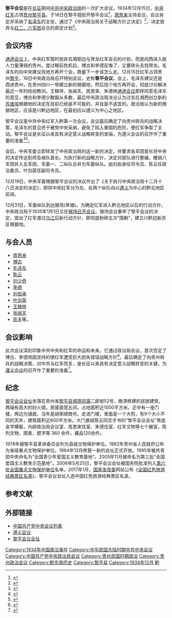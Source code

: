 '''黎平会议'''是在[[长征|长征]]期间[[中共中央政治局|中共中央政治局]]的一次扩大会议。1934年12月15日，[[中央红军|中央红军]]占领[[贵州|贵州]][[黎平县|黎平县]]。于18日在黎平翘街开黎平会议<ref>{{Cite web |url=http://agzy.youth.cn/xzzh/lphyjn/xgbd/201106/t20110623_1624299.html |title=我眼中的黎平会议 |accessdate=2015-02-28 |archive-date=2015-04-02 |archive-url=https://web.archive.org/web/20150402144648/http://agzy.youth.cn/xzzh/lphyjn/xgbd/201106/t20110623_1624299.html |dead-url=no }}</ref>，[[周恩来|周恩来]]主持会议，会议肯定并采纳了[[毛泽东|毛泽东]]的主张，通过了《中央政治局关于战略方针之决定》<ref>{{Cite web |url=http://www.cnki.com.cn/Article/CJFDTotal-GZWS198201002.htm |title=黎平会议--《贵州文史丛刊》1982年01期 |accessdate=2015-02-28 |archive-date=2015-04-02 |archive-url=https://web.archive.org/web/20150402181836/http://www.cnki.com.cn/Article/CJFDTotal-GZWS198201002.htm |dead-url=no }}</ref>，决定放弃与[[中国工农红军第二方面军|红二、六军团]]会合的原定计划<ref>{{Cite web |url=http://www.cpd.com.cn/gb/chzh/2006-07/13/content_630161.htm |title=中国警察网-黎平会议介绍 |accessdate=2015-02-28 |archive-date=2015-04-02 |archive-url=https://web.archive.org/web/20150402100119/http://www.cpd.com.cn/gb/chzh/2006-07/13/content_630161.htm |dead-url=no }}</ref>。

==会议内容==
[[通道会议|通道会议]]上，中央红军暂时放弃去湘鄂边与贺龙红军会合的计划，而是向西进入敌人力量薄弱的贵州。度过眼前危机后，博古和李德反悔了，又要转头去找贺龙。毛泽东的向中央建议找地方再开个会，商量下一步该怎么走。12月15日红军占领贵州[[黎平|黎平]]，18日中央政治局召开特别会议，史称'''黎平会议'''。会上，毛泽东建议还是西进贵州，在贵州四川一带建立新的根据地，然后找个地方再开会，彻底讨论解决最近一年的经验教训。王稼祥、张闻天、周恩来、朱德继[[通道会议|通道会议]]那样同意毛泽东的意见，博古和李德少数服从多数，最后中央政治局决议认为过去在湘西创立新的[[苏维埃|苏维埃]]根据地的决定在目前已经是不可能的，并且是不适宜的。政治局认为新的根据地区，应该是川黔边地区，在最初应以遵义为中心之地区。

黎平会议是中共中央红军入黔第一次会议，会议最后确定了向贵州转兵的战略决策，毛泽东的意见终于被党中央采纳，避免了陷入重围的危险，使红军争取了主动。黎平会议是长征以来具有决定意义战略转变的发端，为遵义会议的召开作了重要的准备<ref>{{Cite web |url=http://news.china.com/zh_cn/focus/guizhouxing/11054230/20060825/13568839.html |title=遵义会议前的黎平会议 |accessdate=2015-02-28 |archive-date=2015-04-02 |archive-url=https://web.archive.org/web/20150402133916/http://news.china.com/zh_cn/focus/guizhouxing/11054230/20060825/13568839.html |dead-url=no }}</ref><ref>{{Cite web |url=http://www.gz.xinhuanet.com/ztpd/2009-06/16/content_16821616.htm |title=从黎平会议到遵义会议 |accessdate=2015-02-28 |archive-date=2015-04-02 |archive-url=https://web.archive.org/web/20150402104917/http://www.gz.xinhuanet.com/ztpd/2009-06/16/content_16821616.htm |dead-url=no }}</ref>。

会后，中央军委立即转发了中央政治局的这一新的决定，并要求各军团首长将中央的决定传达到师及梯队首长。为执行新的战略方针，决定对部队进行整编，撤销八军团并入五军团，军委一、二纵队合并为军委纵队。由刘伯承任司令员、陈云任政治委员、叶剑英任副司令员。

12月19日，中央军委根据黎平会议的决议作出了《关于执行中央政治局十二月十八日决定的决定》，即将中央红军分为左、右两个纵队向以[[遵义|遵义]]为中心的黔北地区前进。

12月31日，军委纵队到达猴场(草塘)。为确定红军进入黔北地区以后的行动方针，中央政治局于1935年1月1日又在[[猴场会议|猴场召开会议]]。猴场会议重申了黎平会议的决定，提出了红军渡过[[乌江|乌江]]后新行动方针，即彻底粉碎五次“围剿”，建立川黔边新苏区根据地。
==与会人员==
*[[周恩来|周恩来]]
*[[博古|博古]]
*[[毛泽东|毛泽东]]
*[[陈云|陈云]]
*[[刘少奇|刘少奇]]
*[[李德_(1900年)|李德]]
*[[刘伯承|刘伯承]]
*[[叶剑英|叶剑英]]
*[[王稼祥|王稼祥]]
*[[张闻天|张闻天]]
*[[凯丰|凯丰]]等。

==会议影响==
此次会议深刻印象中共中央和红军的命运和未来。它通过政治局会议，首次否定了博古、李德顽固坚持的使红军遭受巨大损失错误战略方针<ref>{{Cite book|title=黎平会议 中央红军长征历史上的第一次政治局会议|last=曾羽等编著|first=|publisher=北京：中国档案出版社|year=2009|isbn=978-7-5105-0040-4|location=|pages=68}}</ref>。最后确定了向贵州转兵的战略决策，对中共与红军而言，是长征以来具有决定意义战略转变的关键，为[[遵义会议|遵义会议]]的召开作了重要的准备<ref>{{Cite book|title=重大历史事件中的周恩来|last=吴超著|first=|publisher=北京：九州出版社|year=2013.01|isbn=978-7-5108-1746-5|location=|pages=71}}</ref>。
==纪念==
{{main|黎平会议会址}}
[[黎平会议会址|黎平会议会址]]坐落在贵州省[[黎平县|黎平县城]][[德凤镇|德凤镇]]二郎坡52号，晚清修建的民居建筑，两端有高大的封火墙，房屋面宽五间。占地面积近1000平方米。正中有一座门楼，两边为铺面，当年是胡荣顺商号。走进门楼，里面是一个大院，有9个大小不同的天井，建筑面积近800平方米。大门悬挂陈云同志手书的“黎平会议会址”黑底金字横匾，内辟政治局会议室、周恩来住室、朱德住室、红军文物等七个展室，陈列文物，图表、题字等 360 余件，藏品120余件。

1978年被黎平县革命委员会列为县级文物保护单位。1982年贵州省人民政府公布为省级重点文物保护单位。1984年12月修葺一新的会址正式开放。1995年被共青团中央命名为“全国青少年爱国主义教育基地”。2005年11月被命名为第三批“全国爱国主义教育示范基地”。2006年5月25日，黎平会议会址被国务院批准列入[[第六批全国重点文物保护单位|第六批全国重点文物保护单位]]名单。2017年1月，[[国家发改委|国家发改委]]网站公布《[[全国红色旅游经典景区名录|全国红色旅游经典景区名录]]》，黎平会议会址入选中国红色旅游经典景区名录。

== 参考文献 ==
{{reflist}}

== 外部链接 ==
*[[中国共产党中央会议列表|中国共产党中央会议列表]]
*[[遵义会议|遵义会议]]
*[[黎平会议会址|黎平会议会址]]

[[Category:1934年中国政治事件|Category:1934年中国政治事件]]
[[Category:中华民国大陆时期中共中央会议|Category:中华民国大陆时期中共中央会议]]
[[Category:中国共产党中央政治局会议|Category:中国共产党中央政治局会议]]
[[Category:贵州民国时期政治|Category:贵州民国时期政治]]
[[Category:贵州政治会议|Category:贵州政治会议]]
[[Category:黔东南历史|Category:黔东南历史]]
[[Category:黎平县|Category:黎平县]]
[[Category:1934年12月|Category:1934年12月]]
[[Category:红色旅游|黔]]